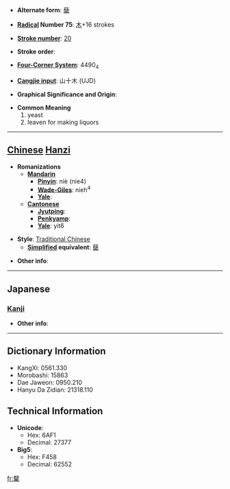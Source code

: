 * '''Alternate form''': [[蘖]]

* '''[[Wiktionary:Chinese radical index| Radical]] Number 75''': [[Wiktionary:Chinese radical index 木|木]]+16 strokes

* '''[[Wiktionary:Chinese total strokes index|Stroke number]]''': [[Wiktionary:Chinese total strokes index 20|20]]

* '''Stroke order''': 

* '''[[Wiktionary:Chinese four corner index|Four-Corner System]]''': 4490<sub>4</sub>

* '''[[Wiktionary:Chinese Cangjie index|Cangjie input]]''': 山十木 (UJD)

* '''Graphical Significance and Origin''': 

* '''Common Meaning'''
*#yeast
*# leaven for making liquors


----

== [[Chinese]] [[Hanzi]] ==

* '''Romanizations'''
** '''[[Mandarin]]'''
*** '''[[Pinyin]]''': niè (nie4)
*** '''[[Wade-Giles]]''': nieh<sup>4</sup>
*** '''[[Yale]]''': 
** '''[[Cantonese]]'''
*** '''[[Jyutping]]''':
*** '''[[Penkyamp]]''': 
*** '''[[Yale]]''': yit6

* '''Style''': [[Traditional Chinese]] 
** '''[[Simplified Chinese|Simplified]] equivalent''': [[蘖]]

* '''Other info''': 

----

==Japanese==
===[[Kanji]]===
{{kanji|on readings=[[げつ]] (getsu), [[げち]] (gechi), [[がつ]] (gatsu), [[がち]] (gachi)|kun readings=[[ひこばえ]] (hikobae)}}

* '''Other info''':  

----

== Dictionary Information ==

* KangXi: 0561.330
* Morobashi: 15863
* Dae Jaweon: 0950.210
* Hanyu Da Zidian: 21318.110

== Technical Information ==

* '''Unicode''':
** Hex: 6AF1
** Decimal: 27377
* '''Big5''':
** Hex: F458
** Decimal: 62552

[[fr:櫱]]